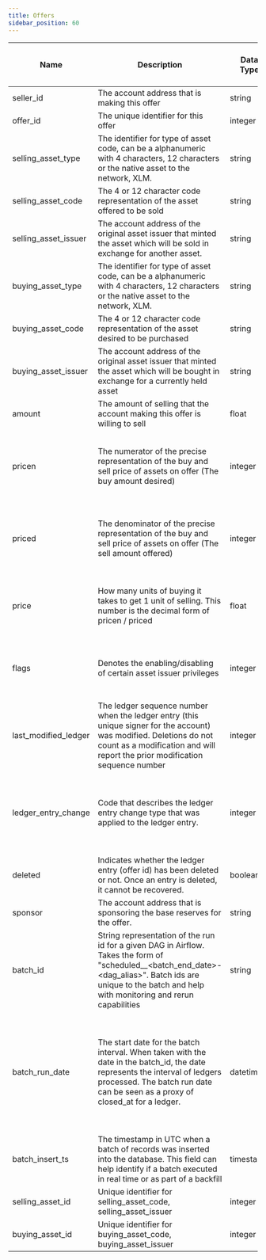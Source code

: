 ```yaml
---
title: Offers
sidebar_position: 60
---
```


| Name                 | Description                                                                                                                                                                                                    | Data Type | Domain Values                                                                                                                   | Primary Key? | Natural Key? | Partition or Cluster Field? | Required? | Notes                                                                                                                                                   |
| -------------------- | -------------------------------------------------------------------------------------------------------------------------------------------------------------------------------------------------------------- | --------- | ------------------------------------------------------------------------------------------------------------------------------- | ------------ | ------------ | --------------------------- | --------- | ------------------------------------------------------------------------------------------------------------------------------------------------------- |
| seller_id            | The account address that is making this offer                                                                                                                                                                  | string    |                                                                                                                                 |              |              |                             | Yes       |                                                                                                                                                         |
| offer_id             | The unique identifier for this offer                                                                                                                                                                           | integer   |                                                                                                                                 |              |              |                             | Yes       |                                                                                                                                                         |
| selling_asset_type   | The identifier for type of asset code, can be a alphanumeric with 4 characters, 12 characters or the native asset to the network, XLM.                                                                         | string    | credit_alphanum4 credit_alphanum12 native                                                                                       |              |              |                             | Yes       |                                                                                                                                                         |
| selling_asset_code   | The 4 or 12 character code representation of the asset offered to be sold                                                                                                                                      | string    |                                                                                                                                 |              |              |                             | No        |                                                                                                                                                         |
| selling_asset_issuer | The account address of the original asset issuer that minted the asset which will be sold in exchange for another asset.                                                                                       | string    |                                                                                                                                 |              |              |                             | No        |                                                                                                                                                         |
| buying_asset_type    | The identifier for type of asset code, can be a alphanumeric with 4 characters, 12 characters or the native asset to the network, XLM.                                                                         | string    | credit_alphanum4 credit_alphanum12 native                                                                                       |              |              |                             | Yes       |                                                                                                                                                         |
| buying_asset_code    | The 4 or 12 character code representation of the asset desired to be purchased                                                                                                                                 | string    |                                                                                                                                 |              |              |                             | No        |                                                                                                                                                         |
| buying_asset_issuer  | The account address of the original asset issuer that minted the asset which will be bought in exchange for a currently held asset                                                                             | string    |                                                                                                                                 |              |              |                             | No        |                                                                                                                                                         |
| amount               | The amount of selling that the account making this offer is willing to sell                                                                                                                                    | float     |                                                                                                                                 |              |              |                             | Yes       |                                                                                                                                                         |
| pricen               | The numerator of the precise representation of the buy and sell price of assets on offer (The buy amount desired)                                                                                              | integer   |                                                                                                                                 |              |              |                             | Yes       | If an offer wants to sell 10 XLM in exchange for 1 USD, the numerator will be 1.                                                                        |
| priced               | The denominator of the precise representation of the buy and sell price of assets on offer (The sell amount offered)                                                                                           | integer   |                                                                                                                                 |              |              |                             | Yes       | If an offer wants to sell 10 XLM in exchange for 1 USD, the denominator will be 10.                                                                     |
| price                | How many units of buying it takes to get 1 unit of selling. This number is the decimal form of pricen / priced                                                                                                 | float     |                                                                                                                                 |              |              |                             | Yes       | If an offer wants to sell 10 XLM in exchange for 1 USD, the price will be 0.1                                                                           |
| flags                | Denotes the enabling/disabling of certain asset issuer privileges                                                                                                                                              | integer   | 0 - None, Default 1 - Passive (offer with this flag will not act on and take a reverse offer of equal price)                    |              |              |                             | Yes       |                                                                                                                                                         |
| last_modified_ledger | The ledger sequence number when the ledger entry (this unique signer for the account) was modified. Deletions do not count as a modification and will report the prior modification sequence number            | integer   |                                                                                                                                 |              | Yes          | cluster                     | Yes       |                                                                                                                                                         |
| ledger_entry_change  | Code that describes the ledger entry change type that was applied to the ledger entry.                                                                                                                         | integer   | 0 - Ledger Entry Created 1 - Ledger Entry Updated 2 - Ledger Entry Deleted 3 - Ledger Entry State (value of the entry)          |              | Yes          |                             | Yes       | Valid entry change types are 0, 1, and 2 for ledger entries of type \`offers\`.                                                                         |
| deleted              | Indicates whether the ledger entry (offer id) has been deleted or not. Once an entry is deleted, it cannot be recovered.                                                                                       | boolean   |                                                                                                                                 |              |              |                             | Yes       |                                                                                                                                                         |
| sponsor              | The account address that is sponsoring the base reserves for the offer.                                                                                                                                        | string    |                                                                                                                                 |              |              |                             | No        |                                                                                                                                                         |
| batch_id             | String representation of the run id for a given DAG in Airflow. Takes the form of "scheduled__<batch_end_date>-<dag_alias>". Batch ids are unique to the batch and help with monitoring and rerun capabilities | string    |                                                                                                                                 |              |              |                             | Yes       |                                                                                                                                                         |
| batch_run_date       | The start date for the batch interval. When taken with the date in the batch_id, the date represents the interval of ledgers processed. The batch run date can be seen as a proxy of closed_at for a ledger.   | datetime  |                                                                                                                                 |              |              | MONTH partition             | Yes       | The table is partitioned on batch_run_date. It is recommended to always include the batch_run_date in the filter if possible to help reduce query cost. |
| batch_insert_ts      | The timestamp in UTC when a batch of records was inserted into the database. This field can help identify if a batch executed in real time or as part of a backfill                                            | timestamp |                                                                                                                                 |              |              |                             | Yes       |                                                                                                                                                         |
| selling_asset_id     | Unique identifier for selling_asset_code, selling_asset_issuer                                                                                                                                                 | integer   |                                                                                                                                 |              |              | cluster                     | No        |                                                                                                                                                         |
| buying_asset_id      | Unique identifier for buying_asset_code, buying_asset_issuer                                                                                                                                                   | integer   |                                                                                                                                 |              |              | cluster                     | No        |                                                                                                                                                         |